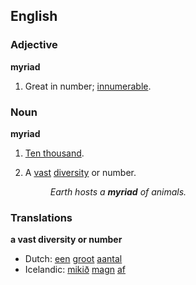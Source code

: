 ==English==

===Adjective===
'''myriad'''
# Great in number; [[innumerable]].

===Noun===
'''myriad'''
# {{archaic}} [[ten thousand|Ten thousand]].
# A [[vast]] [[diversity]] or number.
#: ''Earth hosts a '''myriad''' of animals.''

===Translations===
'''a vast diversity or number'''
{{top}}
*Dutch: [[een]] [[groot]] [[aantal]]
*Icelandic: [[mikið]] [[magn]] [[af]]
{{mid}}
{{bottom}}